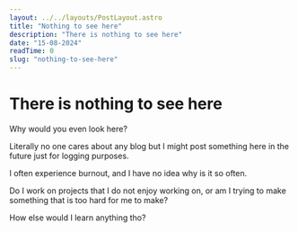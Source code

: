 ```yaml
---
layout: ../../layouts/PostLayout.astro
title: "Nothing to see here"
description: "There is nothing to see here"
date: "15-08-2024"
readTime: 0
slug: "nothing-to-see-here"
---
```


# There is nothing to see here

Why would you even look here?

Literally no one cares about any blog but I might post something here in the future just for logging purposes.

I often experience burnout, and I have no idea why is it so often.

Do I work on projects that I do not enjoy working on, or am I trying to make something that is too hard for me to make?

How else would I learn anything tho?

